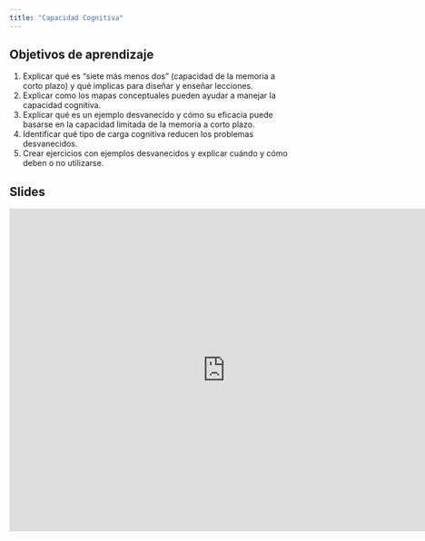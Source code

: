 ```yaml
---
title: "Capacidad Cognitiva"
---
```


## Objetivos de aprendizaje

1. Explicar qué es "siete más menos dos" (capacidad de la memoria a corto plazo) y qué  implicas para diseñar y enseñar lecciones.
2. Explicar como los mapas conceptuales pueden ayudar a manejar la capacidad cognitiva.
3. Explicar qué es un ejemplo desvanecido y cómo su eficacia puede basarse en la capacidad limitada de la memoria a corto plazo.
4. Identificar qué tipo de carga cognitiva reducen los problemas desvanecidos.
5. Crear ejercicios con ejemplos desvanecidos y explicar cuándo y cómo deben o no utilizarse.


## Slides

<iframe src="https://docs.google.com/presentation/d/1xFrrvQST7soDLcMdt0MOm0YaeUrP7Db3x8dSOOW5fL0/embed?start=false&loop=false&delayms=3000" frameborder="0" width="760" height="569" allowfullscreen="true" mozallowfullscreen="true" webkitallowfullscreen="true"></iframe>

